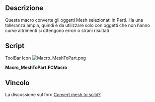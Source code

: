 <languages/>
{{Macro/it
|Name=MeshToPart
|Translate=Da Mesh a Part
|Icon=Macro_MeshToPart.png
|Description=Questa macro converte gli oggetti Mesh selezionati in Parti. Ha una tolleranza ampia, quindi è da utilizzare solo con oggetti che non hanno curve altrimenti si ottengono strani risultati
|Author=Wmayer
|Version=1.0
|Date=2011-08-01
|FCVersion=All
|Download=[https://wiki.freecad.org/images/f/fa/Macro_MeshToPart.png ToolBar Icon]
}}

<span id="Description"></span>
==Descrizione==

Questa macro converte gli oggetti Mesh selezionati in Parti. Ha una tolleranza ampia, quindi è da utilizzare solo con oggetti che non hanno curve altrimenti si ottengono errori o strani risultati

==Script==

ToolBar Icon [[Image:Macro_MeshToPart.png]]

'''Macro_MeshToPart.FCMacro'''

{{MacroCode|code=

import FreeCAD,FreeCADGui,Mesh,Part,MeshPart
 
for obj in FreeCADGui.Selection.getSelection():
    if "Mesh" in obj.PropertiesList:
        faces = []      
        mesh = obj.Mesh
        segments = mesh.getPlanarSegments(0.01) # use rather strict tolerance here
 
        for i in segments:
          if len(i) > 0:
             # a segment can have inner holes
             wires = MeshPart.wireFromSegment(mesh, i)
             # we assume that the exterior boundary is that one with the biggest bounding box
             if len(wires) > 0:
                ext = None
                max_length = 0
                for i in wires:     
                   if i.BoundBox.DiagonalLength > max_length:
                      max_length = i.BoundBox.DiagonalLength
                      ext = i
                wires.remove(ext)
                # all interior wires mark a hole and must reverse their orientation, otherwise Part.Face fails
                for i in wires:
                   i.reverse()
                # make sure that the exterior wires comes as first in the lsit
                wires.insert(0, ext)
                faces.append(Part.Face(wires))
 
        shell=Part.Compound(faces)
        solid = Part.Solid(Part.Shell(faces))
        name = obj.Name
        FreeCAD.ActiveDocument.removeObject(name)
        FreeCAD.ActiveDocument.addObject("Part::Feature",name).Shape = solid
}}
{{clear}}

<span id="Link"></span>
==Vincolo==

La discussione sul foro [https://forum.freecad.org/viewtopic.php?f=3&t=253&hilit=getPlanarSegments Convert mesh to solid?]
